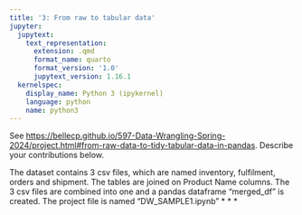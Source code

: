 ```yaml
---
title: '3: From raw to tabular data'
jupyter:
  jupytext:
    text_representation:
      extension: .qmd
      format_name: quarto
      format_version: '1.0'
      jupytext_version: 1.16.1
  kernelspec:
    display_name: Python 3 (ipykernel)
    language: python
    name: python3
---
```


See <https://bellecp.github.io/597-Data-Wrangling-Spring-2024/project.html#from-raw-data-to-tidy-tabular-data-in-pandas>.
Describe your contributions below.

The dataset contains 3 csv files, which are named inventory, fulfilment, orders and shipment. The tables are joined on Product Name columns.
The 3 csv files are combined into one and a pandas dataframe "merged_df" is created. The project file is named "DW_SAMPLE1.ipynb"
* * *

